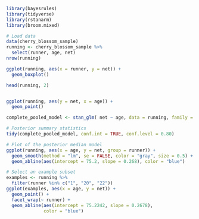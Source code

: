 ```r
library(bayesrules)
library(tidyverse)
library(rstanarm)
library(broom.mixed)
```

```r
# Load data
data(cherry_blossom_sample)
running <- cherry_blossom_sample %>%
  select(runner, age, net)
nrow(running)
```

```r
ggplot(running, aes(x = runner, y = net)) +
  geom_boxplot()

```

```r
head(running, 2)
```

```r

```

```r
ggplot(running, aes(y = net, x = age)) +
  geom_point()

```

```r
complete_pooled_model <- stan_glm( net ~ age, data = running, family = gaussian, prior_intercept = normal(0, 2.5, autoscale = TRUE), prior = normal(0, 2.5, autoscale = TRUE), prior_aux = exponential(1, autoscale = TRUE), chains = 4, iter = 5000*2, seed = 84735)
```

```r
# Posterior summary statistics
tidy(complete_pooled_model, conf.int = TRUE, conf.level = 0.80)

```

```r
# Plot of the posterior median model
ggplot(running, aes(x = age, y = net, group = runner)) +
  geom_smooth(method = "lm", se = FALSE, color = "gray", size = 0.5) +
  geom_abline(aes(intercept = 75.2, slope = 0.268), color = "blue")

```

```r
# Select an example subset
examples <- running %>%
  filter(runner %in% c("1", "20", "22"))
ggplot(examples, aes(x = age, y = net)) +
  geom_point() +
  facet_wrap(~ runner) +
  geom_abline(aes(intercept = 75.2242, slope = 0.2678),
              color = "blue")
```
